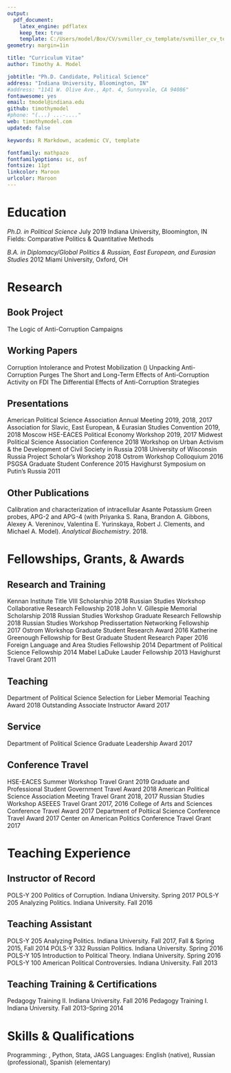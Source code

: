 ---
output: 
  pdf_document:
    latex_engine: pdflatex
    keep_tex: true
    template: C:/Users/model/Box/CV/svmiller_cv_template/svmiller_cv_template.tex
geometry: margin=1in

title: "Curriculum Vitae"
author: Timothy A. Model

jobtitle: "Ph.D. Candidate, Political Science"
address: "Indiana University, Bloomington, IN"
#address: "1141 W. Olive Ave., Apt. 4, Sunnyvale, CA 94086"
fontawesome: yes
email: tmodel@indiana.edu
github: timothymodel
#phone: "(...) ...-...."
web: timothymodel.com
updated: false

keywords: R Markdown, academic CV, template

fontfamily: mathpazo
fontfamilyoptions: sc, osf
fontsize: 11pt
linkcolor: Maroon
urlcolor: Maroon
---

# Education

*Ph.D. in Political Science* \hfill July 2019 \newline
Indiana University, Bloomington, IN \hfill \newline
Fields: Comparative Politics \& Quantitative Methods

*B.A. in Diplomacy/Global Politics \& Russian, East European, and Eurasian Studies* \hfill 2012 \newline
Miami University, Oxford, OH

# Research

## Book Project

The Logic of Anti-Corruption Campaigns

## Working Papers

Corruption Intolerance and Protest Mobilization (\emph{under review}) \hfill \newline
Unpacking Anti-Corruption Purges \hfill \newline
The Short and Long-Term Effects of Anti-Corruption Activity on FDI \hfill \newline
The Differential Effects of Anti-Corruption Strategies

## Presentations

American Political Science Association Annual Meeting \hfill 2019, 2018, 2017 \newline
Association for Slavic, East European, \& Eurasian Studies Convention \hfill 2019, 2018 \newline
Moscow HSE-EACES Political Economy Workshop \hfill 2019, 2017 \newline
Midwest Political Science Association Conference \hfill 2018 \newline
Workshop on Urban Activism \& the Development of Civil Society in Russia \hfill 2018 \newline
University of Wisconsin Russia Project Scholar's Workshop \hfill 2018 \newline
Ostrom Workshop Colloquium \hfill 2016 \newline
PSGSA Graduate Student Conference \hfill 2015 \newline
Havighurst Symposium on Putin's Russia \hfill 2011

## Other Publications

Calibration and characterization of intracellular Asante Potassium Green probes, APG-2 and APG-4 (with Priyanka S. Rana, Brandon A. Gibbons, Alexey A. Vereninov, Valentina E. Yurinskaya, Robert J. Clements, and Michael A. Model). *Analytical Biochemistry*. 2018.

# Fellowships, Grants, \& Awards

## Research and Training

Kennan Institute Title VIII Scholarship \hfill 2018 \newline
Russian Studies Workshop Collaborative Research Fellowship \hfill 2018 \newline
John V. Gillespie Memorial Scholarship \hfill 2018 \newline
Russian Studies Workshop Graduate Research Fellowship \hfill 2018 \newline
Russian Studies Workshop Predissertation Networking Fellowship \hfill 2017 \newline
Ostrom Workshop Graduate Student Research Award \hfill 2016 \newline
Katherine Greenough Fellowship for Best Graduate Student Research Paper \hfill 2016 \newline
Foreign Language and Area Studies Fellowship \hfill 2014 \newline
Department of Political Science Fellowship \hfill 2014 \newline
Mabel LaDuke Lauder Fellowship \hfill 2013 \newline
Havighurst Travel Grant \hfill 2011

## Teaching

Department of Political Science Selection for Lieber Memorial Teaching Award \hfill 2018 \newline
Outstanding Associate Instructor Award \hfill 2017

## Service

Department of Political Science Graduate Leadership Award \hfill 2017

## Conference Travel

\vspace{-2mm}
HSE-EACES Summer Workshop Travel Grant \hfill 2019 \newline
Graduate and Professional Student Government Travel Award \hfill 2018 \newline
American Political Science Association Meeting Travel Grant \hfill 2018, 2017 \newline
Russian Studies Workshop ASEEES Travel Grant \hfill 2017, 2016 \newline
College of Arts and Sciences Conference Travel Award \hfill 2017 \newline
Department of Poltiical Science Conference Travel Award \hfill 2017 \newline
Center on American Politics Conference Travel Grant \hfill 2017

# Teaching Experience

## Instructor of Record

POLS-Y 200 Politics of Corruption. Indiana University. \hfill Spring 2017 \newline
POLS-Y 205 Analyzing Politics. Indiana University. \hfill Fall 2016

## Teaching Assistant

POLS-Y 205 Analyzing Politics. Indiana University. \hfill Fall 2017, Fall \& Spring 2015, Fall 2014 \newline
POLS-Y 332 Russian Politics. Indiana University. \hfill Spring 2016 \newline
POLS-Y 105 Introduction to Political Theory. Indiana University. \hfill Spring 2016 \newline
POLS-Y 100 American Political Controversies. Indiana University. \hfill Fall 2013

## Teaching Training \& Certifications

Pedagogy Training II. Indiana University. \hfill Fall 2016 \newline
Pedagogy Training I. Indiana University. \hfill Fall 2013--Spring 2014

# Skills \& Qualifications

Programming: \textsf{R}, Python, Stata, JAGS \hfill \newline
Languages: English (native), Russian (professional), Spanish (elementary)

